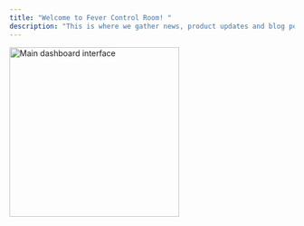 ```yaml
---
title: "Welcome to Fever Control Room! "
description: "This is where we gather news, product updates and blog posts for you - all of you - to read and share."
---
```


<img
  src="/images/Gemini_Generated_Image_li43a2li43a2li43.png"
  alt="Main dashboard interface"
  height="300"
  className="rounded-lg"
  nozoom
/>